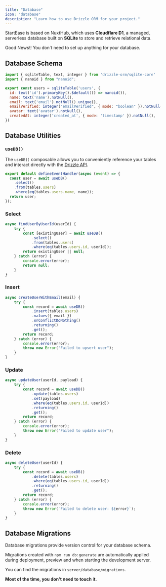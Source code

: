 ```yaml
---
title: "Database"
icon: "database"
description: "Learn how to use Drizzle ORM for your project."
---
```


StartEase is based on NuxtHub, which uses **Cloudflare D1**, a managed, serverless database built on **SQLite** to store and retrieve relational data.

<Tip>
  Good News\! You don't need to set up anything for your database.
</Tip>

## Database Schema

<CodeGroup>

```javascript server/database/schema.ts
import { sqliteTable, text, integer } from 'drizzle-orm/sqlite-core'
import { nanoid } from "nanoid";

export const users = sqliteTable('users', {
  id: text('id').primaryKey().$default(() => nanoid()),
  name: text('name').notNull(),
  email: text('email').notNull().unique(),
  emailVerified: integer("emailVerified", { mode: "boolean" }).notNull().default(false),
  avatar: text('avatar').notNull(),
  createdAt: integer('created_at', { mode: 'timestamp' }).notNull(),
})
```

</CodeGroup>

## **Database Utilities**

### `useDB()`

The `useDB()` composable allows you to conveniently reference your tables and interact directly with the [Drizzle API](https://orm.drizzle.team/docs/overview).

```javascript
export default defineEventHandler(async (event) => {
  const user = await useDB()
    .select()
    .from(tables.users)
    .where(eq(tables.users.name, name));
  return user;
});
```

### Select

<CodeGroup>

```javascript server/services/db/UserActions.js
async findUserByUserId(userId) {
	try {
		const [existingUser] = await useDB()
			.select()
			.from(tables.users)
			.where(eq(tables.users.id, userId));
		return existingUser || null;
	} catch (error) {
		console.error(error);
		return null;
	}
}
```

</CodeGroup>

### Insert

<CodeGroup>

```javascript server/services/db/UserActions.js
async createUserWithEmail(email) {
	try {
		const record = await useDB()
			.insert(tables.users)
			.values({ email })
			.onConflictDoNothing()
			.returning()
			.get();
		return record;
	} catch (error) {
		console.error(error);
		throw new Error("Failed to upsert user");
	}
}
```

</CodeGroup>

### Update

<CodeGroup>

```javascript server/services/db/UserActions.js
async updateUser(userId, payload) {
	try {
		const record = await useDB()
			.update(tables.users)
			.set(payload)
			.where(eq(tables.users.id, userId))
			.returning()
			.get();
		return record;
	} catch (error) {
		console.error(error);
		throw new Error("Failed to update user");
	}
}
```

</CodeGroup>

### Delete

<CodeGroup>

```javascript server/services/db/UserActions.js
async deleteUser(userId) {
	try {
		const record = await useDB()
			.delete(tables.users)
			.where(eq(tables.users.id, userId))
			.returning()
			.get();
		return record;
	} catch (error) {
		console.error(error);
		throw new Error(`Failed to delete user: ${error}`);
	}
}
```

</CodeGroup>

## **Database Migrations**

Database migrations provide version control for your database schema.

Migrations created with `npm run db:generate` are automatically applied during deployment, preview and when starting the development server.

You can find the migrations in `server/database/migrations`.

**Most of the time, you don't need to touch it.**